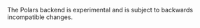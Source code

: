 ::: {.callout-warning}
The Polars backend is experimental and is subject to backwards incompatible changes.
:::